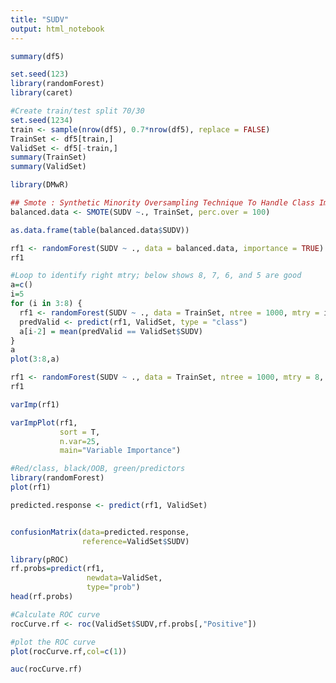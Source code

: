 ---
title: "SUDV"
output: html_notebook
---



```{r}
summary(df5)
```

```{r}
set.seed(123)
library(randomForest)
library(caret)
```

```{r}
#Create train/test split 70/30
set.seed(1234)
train <- sample(nrow(df5), 0.7*nrow(df5), replace = FALSE)
TrainSet <- df5[train,]
ValidSet <- df5[-train,]
summary(TrainSet)
summary(ValidSet)
```

```{r}
library(DMwR)

## Smote : Synthetic Minority Oversampling Technique To Handle Class Imbalance In Binary Classification; code below puts it at 1:1 balance
balanced.data <- SMOTE(SUDV ~., TrainSet, perc.over = 100)

as.data.frame(table(balanced.data$SUDV))
```

```{r}
rf1 <- randomForest(SUDV ~ ., data = balanced.data, importance = TRUE)
rf1
```
```{r}
#Loop to identify right mtry; below shows 8, 7, 6, and 5 are good
a=c()
i=5
for (i in 3:8) {
  rf1 <- randomForest(SUDV ~ ., data = TrainSet, ntree = 1000, mtry = i, importance = TRUE)
  predValid <- predict(rf1, ValidSet, type = "class")
  a[i-2] = mean(predValid == ValidSet$SUDV)
}
a
plot(3:8,a)
```

```{r}
rf1 <- randomForest(SUDV ~ ., data = TrainSet, ntree = 1000, mtry = 8, importance = TRUE)
rf1
```
```{r}
varImp(rf1)
```

```{r}
varImpPlot(rf1,  
           sort = T,
           n.var=25,
           main="Variable Importance")
```

```{r}
#Red/class, black/OOB, green/predictors
library(randomForest)
plot(rf1)
```

```{r}
predicted.response <- predict(rf1, ValidSet)


confusionMatrix(data=predicted.response,  
                reference=ValidSet$SUDV)
```
```{r}
library(pROC)
rf.probs=predict(rf1,
                 newdata=ValidSet,
                 type="prob")
head(rf.probs)
```

```{r}
#Calculate ROC curve
rocCurve.rf <- roc(ValidSet$SUDV,rf.probs[,"Positive"])
```

```{r}
#plot the ROC curve
plot(rocCurve.rf,col=c(1))
```

```{r}
auc(rocCurve.rf)
```

